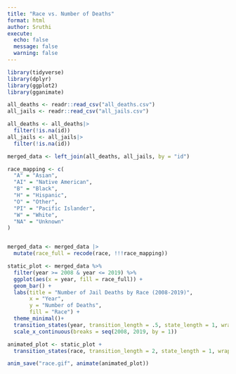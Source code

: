 ```yaml
---
title: "Race vs. Number of Deaths"
format: html
author: Sruthi
execute: 
  echo: false
  message: false
  warning: false
---
```


```r
library(tidyverse)
library(dplyr)
library(ggplot2)
library(gganimate)
```

```r
all_deaths <- readr::read_csv("all_deaths.csv")
all_jails <- readr::read_csv("all_jails.csv")
```

```r
all_deaths <- all_deaths|>
  filter(!is.na(id))
all_jails <- all_jails|>
  filter(!is.na(id))
```

```r
merged_data <- left_join(all_deaths, all_jails, by = "id")

race_mapping <- c(
  "A" = "Asian",
  "AI" = "Native American",
  "B" = "Black",
  "H" = "Hispanic",
  "O" = "Other",
  "PI" = "Pacific Islander",
  "W" = "White",
  "NA" = "Unknown"
)


merged_data <- merged_data |>
  mutate(race_full = recode(race, !!!race_mapping))
```

```r
static_plot <- merged_data %>%
  filter(year >= 2008 & year <= 2019) %>%
  ggplot(aes(x = year, fill = race_full)) +
  geom_bar() +
  labs(title = "Number of Jail Deaths by Race (2008-2019)",
       x = "Year",
       y = "Number of Deaths",
       fill = "Race") +
  theme_minimal()+
  transition_states(year, transition_length = .5, state_length = 1, wrap = TRUE)+
  scale_x_continuous(breaks = seq(2008, 2019, by = 1))

animated_plot <- static_plot +
  transition_states(race, transition_length = 2, state_length = 1, wrap = TRUE)

anim_save("race.gif", animate(animated_plot))

```
